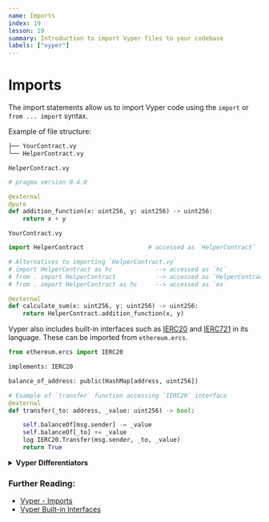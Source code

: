 ```yaml
---
name: Imports
index: 19
lesson: 19
summary: Introduction to import Vyper files to your codebase
labels: ["vyper"]
---
```


# Imports

The import statements allow us to import Vyper code using the `import` or `from ... import` syntax.

Example of file structure:

```bash
├── YourContract.vy
└── HelperContract.vy
```

`HelperContract.vy`

```python
# pragma version 0.4.0

@external
@pure
def addition_function(x: uint256, y: uint256) -> uint256:
    return x + y
```

`YourContract.vy`

```python
import HelperContract                  # accessed as `HelperContract`

# Alternatives to importing `HelperContract.vy`
# import HelperContract as hc            --> accessed as `hc`
# from . import HelperContract           --> accessed as `HelperContract`
# from . import HelperContract as hc     --> accessed as `ex`

@external
def calculate_sum(x: uint256, y: uint256) -> uint256:
    return HelperContract.addition_function(x, y)

```

Vyper also includes built-in interfaces such as [IERC20](https://eips.ethereum.org/EIPS/eip-20) and [IERC721](https://eips.ethereum.org/EIPS/eip-721) in its language. These can be imported from `ethereum.ercs`.

```python
from ethereum.ercs import IERC20

implements: IERC20

balance_of_address: public(HashMap[address, uint256])

# Example of `transfer` function accessing `IERC20` interface
@external
def transfer(_to: address, _value: uint256) -> bool:

    self.balanceOf[msg.sender] -= _value
    self.balanceOf[_to] += _value
    log IERC20.Transfer(msg.sender, _to, _value)
    return True
```

<details>
  <summary>
    <strong>Vyper Differentiators</strong>
  </summary>
  <ul>
    <li>You can assign alias to the imported contract using `as` keyword.</li>
    <li>Vyper has built-in interfaces</li>
  </ul>
</details>

### Further Reading:

- [Vyper - Imports](https://docs.vyperlang.org/en/latest/structure-of-a-contract.html#imports)
- [Vyper Built-in Interfaces](https://docs.vyperlang.org/en/latest/interfaces.html#built-in-interfaces)
